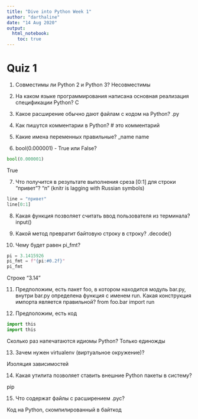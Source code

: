 ```yaml
---
title: "Dive into Python Week 1"
author: "darthaline"
date: "14 Aug 2020"
output:
  html_notebook:
    toc: true
---
```


# Quiz 1

1. Совместимы ли Python 2 и Python 3?
Несовместимы

2. На каком языке программирования написана основная реализация спецификации Python?
C

3. Какое расширение обычно дают файлам с кодом на Python?
.py

4. Как пишутся комментарии в Python?
# это комментарий

5. Какие имена переменных правильные?
_name
name

6. bool(0.000001) - True или False?
```python
bool(0.000001)
```

True

7. Что получится в результате выполнения среза [0:1] для строки "привет"?
"п"
(knitr is lagging with Russian symbols)
```python
line = "привет"
line[0:1]
```

8. Какая функция позволяет считать ввод пользователя из терминала?
input()

9. Какой метод превратит байтовую строку в строку?
.decode()

10. Чему будет равен pi_fmt?
```python
pi = 3.1415926
pi_fmt = f"{pi:#0.2f}"
pi_fmt
```
Строке "3.14"

11. Предположим, есть пакет foo, в котором находится модуль bar.py, внутри bar.py определена функция с именем run. Какая конструкция импорта является правильной?
from foo.bar import run

12. Предположим, есть код
```python
import this
import this
```
Сколько раз напечатаются идиомы Python?
Только единожды

13. Зачем нужен virtualenv (виртуальное окружение)?

Изоляция зависимостей

14. Какая утилита позволяет ставить внешние Python пакеты в систему?

pip

15. Что содержат файлы с расширением .pyc?

Код на Python, cкомпилированный в байткод